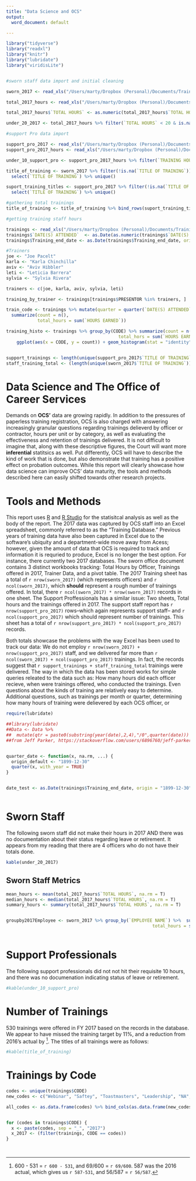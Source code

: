 ```yaml
---
title: "Data Science and OCS"
output:
  word_document: default

---
```

```r

library("tidyverse")
library("readxl")
library("knitr")
library("lubridate")
library("viridisLite")


#sworn staff data import and initial cleaning

sworn_2017 <- read_xls("/Users/marty/Dropbox (Personal)/Documents/Training/Database/2017TrainingDatabase.xls", sheet = 2)

total_2017_hours <- read_xls("/Users/marty/Dropbox (Personal)/Documents/Training/Database/2017TrainingDatabase.xls", sheet = 3)

total_2017_hours$`TOTAL HOURS` <- as.numeric(total_2017_hours$`TOTAL HOURS`)

under_20_2017 <- total_2017_hours %>% filter(`TOTAL HOURS` < 20 & is.na(`LEAVE START`))

#support Pro data import 

support_pro_2017 <- read_xls("/Users/marty/Dropbox (Personal)/Documents/Training/Database/Updated Support Staff 2017.xls", sheet = 1)
support_pro_2017_hours <- read_xls("/Users/marty/Dropbox (Personal)/Documents/Training/Database/Updated Support Staff 2017.xls", sheet = 2)

under_10_support_pro <- support_pro_2017_hours %>% filter(`TRAINING HOURS`< 10)

title_of_training <- sworn_2017 %>% filter(!is.na(`TITLE OF TRAINING`)) %>% 
  select(`TITLE OF TRAINING`) %>% unique()

suport_training_titles <- support_pro_2017 %>% filter(!is.na(`TITLE OF TRAINING`)) %>%
  select(`TITLE OF TRAINING`) %>% unique()

#gathering total trainings
title_of_training <- title_of_training %>% bind_rows(suport_training_titles) %>% unique()

#getting training staff hours

trainings <- read_xls("/Users/marty/Dropbox (Personal)/Documents/Training/Database/2017TrainingDatabase.xls", sheet = 5)
trainings$`DATE(S) ATTENDED`  <- as.Date(as.numeric(trainings$`DATE(S) ATTENDED`), origin = "1899-12-30")
trainings$Training_end_date <- as.Date(trainings$Training_end_date, origin = "1899-12-30")

#Trainers
joe <- "Joe Pacelt"
karla <- "Karla Chinchilla"
aviv <- "Aviv Hibbler"
leti <- "Leticia Barrera"
sylvia <- "Sylvia Rivera"

trainers <- c(joe, karla, aviv, sylvia, leti)

training_by_trainer <- trainings[trainings$PRESENTOR %in% trainers, ]

train_code <- trainings %>% mutate(quarter = quarter(`DATE(S) ATTENDED`)) %>% group_by(CODE, quarter) %>% 
  summarize(count = n(),
            total_hours = sum(`HOURS EARNED`))

training_histo <- trainings %>% group_by(CODE) %>% summarize(count = n(),
                                           total_hors = sum(`HOURS EARNED`)) %>%
    ggplot(aes(x = CODE, y = count)) + geom_histogram(stat = "identity") + coord_flip()


support_trainings <- length(unique(support_pro_2017$`TITLE OF TRAINING`))
staff_training_total <- (length(unique(sworn_2017$`TITLE OF TRAINING`)))

```

# Data Science and The Office of Career Services
Demands on **OCS'** data are growing rapidly. In addition to the pressures of paperless training registration, OCS is also charged with answering increasingly granular questions regarding trainings delieverd by officer or contractor, hours per unit or by category, as well as evaluating the effectiveness and retention of trainings delivered. It is not difficult to imagine that, along with these descriptive figures, the Court will want more **inferential** statitsics as well. Put differently, OCS will have to describe the kind of work that is done, but also demonstrate that training has a positive effect on probation outcomes. While this report will clearly showcase how data science can improve OCS' data maturity, the tools and methods described here can easily shifted towards other research projects. 

# Tools and Methods
This report uses [R](https://www.r-project.org) and [R Studio](https://www.rstudio.com) for the statisitcal analysis as well as the body of the report. The 2017 data was captured by OCS staff into an Excel spreadsheet, commonly referred to as the "Training Database." Previous years of training data have also been captured in Excel due to the software's ubiquity and a department-wide move away from Acess; however, given the amount of data that OCS is required to track and information it is requried to produce, Excel is no longer the best option. For instance, there currently two 2017 databases. The sworn office document contains 3 distinct workbooks tracking: Total Hours by Officer, Trainings offered in 2017, Trainer Data, and a pivot table. The 2017 Training sheet has a total of `r nrow(sworn_2017)` (which represents officers) and `r ncol(sworn_2017)`, which  **should** represent a rough number of trainings offered. In total, there `r ncol(sworn_2017) * nrow(sworn_2017)` records in one sheet. The Support Proffessionals has a similar issue: Two sheets, Total hours and the trainings offered in 2017. The support staff report has `r nrow(support_pro_2017)` rows--which again represents support staff-- and `r ncol(support_pro_2017)` which should represent number of trainings. This sheet has a total of `r nrow(support_pro_2017) * ncol(support_pro_2017)` records.

Both totals showcase the problems with the way Excel has been used to track our data: We do not employ `r nrow(sworn_2017) + nrow(support_pro_2017)` staff, and we delivered far more than `r ncol(sworn_2017) + ncol(support_pro_2017)` trainings. In fact, the records suggest that `r support_trainings + staff_training_total` trainings were delivered. The way in which the data has been stored works for simple queries releated to the data such as: How many hours did each officer recieve, when were trainings offered, who conducted the trainings. Even questions about the kinds of training are relatively easy to determine. Additional questions, such as trainings per month or quarter, determining how many hours of training were delievered by each OCS officer, or

```r
require(lubridate)

##library(lubridate)
##Data <- Data %>%
##  mutate(qtr = paste0(substring(year(date),2,4),"/0",quarter(date))) 
##from Jeff Parker, https://stackoverflow.com/users/6896760/jeff-parker


quarter_date <- function(x, na.rm, ...) {
  origin_default <- "1899-12-30"
  quarter(x, with_year = TRUE)
}


date_test <- as.Date(trainings$Training_end_date, origin = "1899-12-30")



```

# Sworn Staff

The following sworn staff did not make their hours in 2017 AND there was no documentation about their status regarding leave or retirement. It appears from my reading that there are 4 officers who do not have their totals done.
```r
kable(under_20_2017)
```
## Sworn Staff Metrics

```r

mean_hours <- mean(total_2017_hours$`TOTAL HOURS`, na.rm = T)
median_hours <- median(total_2017_hours$`TOTAL HOURS`, na.rm = T)
summary_hours <- summary(total_2017_hours$`TOTAL HOURS`, na.rm = T)


groupby2017Employee <- sworn_2017 %>% group_by(`EMPLOYEE NAME`) %>%  summarize(training_count = n(),
                                                        total_hours = sum(HOURS, na.rm = T))
       
```

# Support Professionals

The following support professionals did not not hit their requisite 10 hours, and there was no documenation indicating status of leave or retirement.

```r
#kable(under_10_support_pro)
```

# Number of Trainings 

530 trainings were offered in FY 2017 based on the records in the database. We appear to have missed the training target by 11%, and a reduction from 2016's actual by [^1]. The titles of all trainings were as follows:
```r
#kable(title_of_training)
```

# Trainings by Code
```r

codes <- unique(trainings$CODE)
new_codes <- c("Webinar", "Saftey", "Toastmasters", "Leadership", "NA", "Wellness", "Service Provider", "Support Professional", "Legal", "Effective Case Works", "Computer", "Mental Health", "Medical", "Domestic Violence", "Education", "Saftey", "YASI", "Other", "DCFS", "Equity and Inclusion", "Education--Legal", "Human Trafficking", "Substance Abuse", "Education", "Violence Prevention", "Sexually Problematic Behavior", "JDAI", "Violence Prevention", "Cyber Crime", "JTDC", "Gangs", "Clinical", "Sex Trafficking", "JDAI", "LGBTQQIA")

all_codes <- as.data.frame(codes) %>% bind_cols(as.data.frame(new_codes))


for (codes in trainings$CODE) {
  x <- paste(codes, sep = "_", "2017")
  x_2017 <- (filter(trainings, CODE == codes))
}




```

[^1]: 600 - 531 = `r 600 - 531`, and 69/600 = `r 69/600`. 587 was the 2016 actual, which gives us `r 587-531`, and 56/587 = `r 56/587`. 